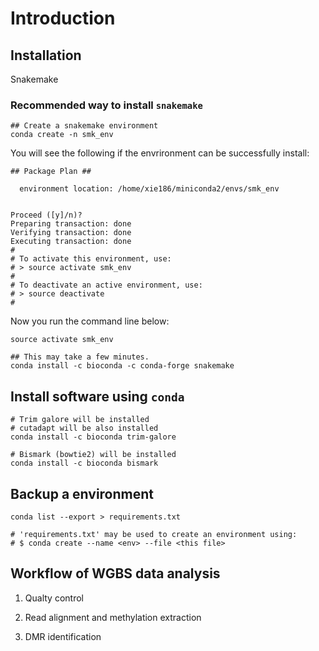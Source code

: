 # Introduction


## Installation

Snakemake 

### Recommended way to install `snakemake`

```
## Create a snakemake environment
conda create -n smk_env
```

You will see the following if the envrironment can be successfully install: 

```text
## Package Plan ##

  environment location: /home/xie186/miniconda2/envs/smk_env


Proceed ([y]/n)?
Preparing transaction: done
Verifying transaction: done
Executing transaction: done
#
# To activate this environment, use:
# > source activate smk_env
#
# To deactivate an active environment, use:
# > source deactivate
#
```

Now you run the command line below:

```
source activate smk_env

## This may take a few minutes. 
conda install -c bioconda -c conda-forge snakemake
```




## Install software using `conda`


```
# Trim galore will be installed
# cutadapt will be also installed
conda install -c bioconda trim-galore 

# Bismark (bowtie2) will be installed
conda install -c bioconda bismark 

```

## Backup a environment

```
conda list --export > requirements.txt

# 'requirements.txt' may be used to create an environment using:
# $ conda create --name <env> --file <this file>
```


## Workflow of WGBS data analysis


1. Qualty control

2. Read alignment and methylation extraction

3. DMR identification












